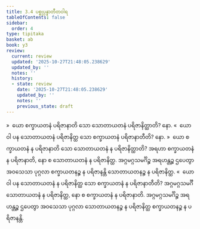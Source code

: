 ```yaml
---
title: 3.4 ပစ္စုပ္ပန္နာတီတဝါရ
tableOfContents: false
sidebar:
  order: 4
type: tipitaka
basket: ab
book: y3
review:
  current: review
  updated: '2025-10-27T21:48:05.238629'
  updated_by: ''
  notes: ''
  history:
  - state: review
    date: '2025-10-27T21:48:05.238629'
    updated_by: ''
    notes: ''
    previous_state: draft
---
```



<ReviewStatus review={frontmatter.review} showDetails={true} />

<HypothesisAnnotation frontmatter={frontmatter} />

<DynamicBreadcrumb />

<Division number="252" book="y3" e="ch" v="33" p="193">

<Paragraph number="1922" book="y3">
»  ယော စက္ခာယတနံ ပရိဇာနာတိ သော သောတာယတနံ ပရိဇာနိတ္ထာတိ? နော.
</Paragraph>

<Paragraph number="1923" book="y3">
«  ယော ဝါ ပန သောတာယတနံ ပရိဇာနိတ္ထ သော စက္ခာယတနံ ပရိဇာနာတီတိ? နော.
</Paragraph>

<Paragraph number="1924" book="y3">
»  ယော စက္ခာယတနံ န ပရိဇာနာတိ သော သောတာယတနံ န ပရိဇာနိတ္ထာတိ?
</Paragraph>

<Paragraph number="1925" book="y3">
အရဟာ စက္ခာယတနံ န ပရိဇာနာတိ, နော စ သောတာယတနံ န ပရိဇာနိတ္ထ. အဂ္ဂမဂ္ဂသမင်္ဂိဉ္စ အရဟန္တဉ္စ ဌပေတွာ အဝသေသာ ပုဂ္ဂလာ စက္ခာယတနဉ္စ န ပရိဇာနန္တိ သောတာယတနဉ္စ န ပရိဇာနိတ္ထ.
</Paragraph>

<Paragraph number="1926" book="y3">
«  ယော ဝါ ပန သောတာယတနံ န ပရိဇာနိတ္ထ သော စက္ခာယတနံ န ပရိဇာနာတီတိ?
</Paragraph>

<Paragraph number="1927" book="y3">
အဂ္ဂမဂ္ဂသမင်္ဂီ သောတာယတနံ န ပရိဇာနိတ္ထ, နော စ စက္ခာယတနံ န ပရိဇာနာတိ. အဂ္ဂမဂ္ဂသမင်္ဂိဉ္စ အရဟန္တဉ္စ ဌပေတွာ အဝသေသာ ပုဂ္ဂလာ သောတာယတနဉ္စ န ပရိဇာနိတ္ထ စက္ခာယတနဉ္စ န ပရိဇာနန္တိ.
</Paragraph>
</Division>